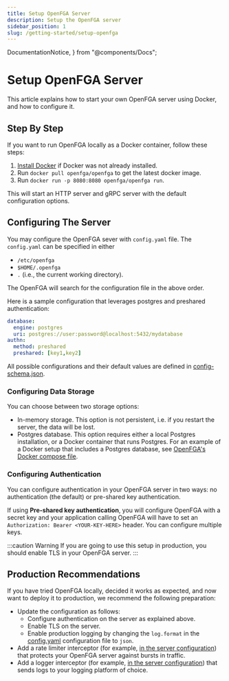 ```yaml
---
title: Setup OpenFGA Server
description: Setup the OpenFGA server
sidebar_position: 1
slug: /getting-started/setup-openfga
---
```


  DocumentationNotice,
} from "@components/Docs";

# Setup OpenFGA Server

<DocumentationNotice />

This article explains how to start your own OpenFGA server using Docker, and how to configure it.

## Step By Step

If you want to run OpenFGA locally as a Docker container, follow these steps:

1. [Install Docker](https://docs.docker.com/get-docker/) if Docker was not already installed.
2. Run `docker pull openfga/openfga` to get the latest docker image.
3. Run `docker run -p 8080:8080 openfga/openfga run`.

This will start an HTTP server and gRPC server with the default configuration options.

## Configuring The Server

You may configure the OpenFGA sever with `config.yaml` file. The `config.yaml` can be specified in either 
- `/etc/openfga`
- `$HOME/.openfga`
- `.` (i.e., the current working directory).

The OpenFGA will search for the configuration file in the above order.

Here is a sample configuration that leverages postgres and preshared authentication:

```yaml
database:
  engine: postgres
  uri: postgres://user:password@localhost:5432/mydatabase
authn:
  method: preshared
  preshared: [key1,key2]
```

All possible configurations and their default values are defined in [config-schema.json](https://github.com/openfga/openfga/blob/main/config-schema.json).

### Configuring Data Storage

You can choose between two storage options:

- In-memory storage. This option is not persistent, i.e. if you restart the server, the data will be lost.
- Postgres database. This option requires either a local Postgres installation, or a Docker container that runs Postgres. For an example of a Docker setup that includes a Postgres database, see [OpenFGA's Docker compose file](https://github.com/openfga/openfga/blob/main/docker-compose.yaml).

### Configuring Authentication

You can configure authentication in your OpenFGA server in two ways: no authentication (the default) or pre-shared key authentication.

If using **Pre-shared key authentication**, you will configure OpenFGA with a secret key and your application calling OpenFGA will have to set an `Authorization: Bearer <YOUR-KEY-HERE>` header. You can configure multiple keys.

:::caution Warning
If you are going to use this setup in production, you should enable TLS in your OpenFGA server.
:::

## Production Recommendations

If you have tried OpenFGA locally, decided it works as expected, and now want to deploy it to production, we recommend the following preparation:

- Update the configuration as follows:
  - Configure authentication on the server as explained above.
  - Enable TLS on the server.
  - Enable production logging by changing the `log.format` in the [config.yaml](#configuring-the-server) configuration file to `json`.
- Add a rate limiter interceptor (for example, [in the server configuration](https://pkg.go.dev/github.com/openfga/openfga/server#Config)) that protects your OpenFGA server against bursts in traffic.
- Add a logger interceptor (for example, [in the server configuration](https://pkg.go.dev/github.com/openfga/openfga/server#Config)) that sends logs to your logging platform of choice.
